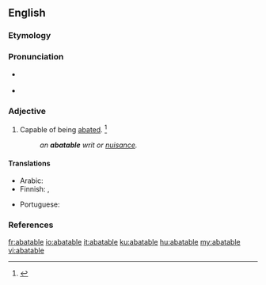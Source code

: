 ==English==

===Etymology===
{{suffix|abate|able|lang=en}}

===Pronunciation===
* {{a|GenAm}} {{IPA|/əˈbeɪt.ə.bəl/|lang=en}}
* {{audio|en-us-abatable.ogg|Audio (US)|lang=en}}

===Adjective===
{{en-adj}}

# Capable of being [[abate]]d. {{defdate|First attested from 1350 to 1470.}}<ref>{{R:SOED5|page=2}}</ref>
#: '' an '''abatable''' writ or [[nuisance]].'' 

====Translations====
{{trans-top|Capable of being abated}}
* Arabic: {{t|ar|قابل للتخفيف|m|tr=qabel letaḫfif|sc=Arab}}
* Finnish: {{t|fi|vähennettävissä}}, {{t|fi|kumottavissa oleva}}
{{trans-mid}}
* Portuguese: {{t|pt|anulável}}
{{trans-bottom}}

===References===
<references/>

[[fr:abatable]]
[[io:abatable]]
[[it:abatable]]
[[ku:abatable]]
[[hu:abatable]]
[[my:abatable]]
[[vi:abatable]]